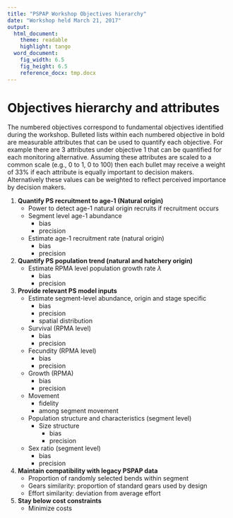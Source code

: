 ```yaml
---
title: "PSPAP Workshop Objectives hierarchy"
date: "Workshop held March 21, 2017"
output: 
  html_document:
    theme: readable
    highlight: tango
  word_document:  
    fig_width: 6.5  
    fig_height: 6.5 
    reference_docx: tmp.docx
---
```


<!--
rmarkdown::render("objectives-hierarchy.Rmd",
    output_format="word_document")# build page
* 20170417 added comments received from Tim Welker
* 20170417 Sent to Joe, Craig, and Wayne for clarifications and inputs along with timeline
-->



# Objectives hierarchy and attributes

The numbered objectives correspond to fundamental objectives identified 
during the workshop. Bulleted lists within each numbered objective in 
bold are measurable attributes that can be used to quantify each 
objective. For example there are 3 attributes under objective 1 that can 
be quantified for each monitoring alternative. Assuming these attributes 
are scaled to a common scale (e.g., 0 to 1, 0 to 100) then each bullet 
may receive a weight of 33% if each attribute is equally important to 
decision makers. Alternatively these values can be weighted to reflect 
perceived importance by decision makers. 



1. **Quantify PS recruitment to age-1 (Natural origin)**
    * Power to detect age-1 natural origin recruits if recruitment occurs
    * Segment level age-1 abundance <!--TW: I assume this is occupancy or CPUE... others may not make the distinction.  May not be important to identify at this point, though.  -->
        * bias
        * precision
    * Estimate age-1 recruitment rate (natural origin)
        * bias
        * precision
2. **Quantify PS population trend (natural and hatchery origin)**
    * Estimate RPMA level population growth rate $\lambda$ <!--TW: At some point, we will need to specify a time period over which this will be measured.  It will affect the design. -->
        * bias
        * precision
3. **Provide relevant PS model inputs**
    * Estimate segment-level abundance, origin and stage specific 
        * bias
        * precision
        * spatial distribution
    * Survival (RPMA level)
        * bias
        * precision
    * Fecundity (RPMA level)
        * bias
        * precision
    * Growth (RPMA)
        * bias 
        * precision
    * Movement
        * fidelity
        * among segment movement
    * Population structure and characteristics (segment level)
        * Size structure
            * bias 
            * precision
    * Sex ratio (segment level)
        * bias
        * precision
4. **Maintain compatibility with legacy PSPAP data** <!-- TW: If this adds to the cost, then the benefit will need to be explained.  Need to indicate (at some point) why this is helpful.  -->
    * Proportion of randomly selected bends within segment
    * Gears similarity: proportion of standard gears used by design
    * Effort similarity: deviation from average effort
5. **Stay below cost constraints**
    * Minimize costs
  
  
  